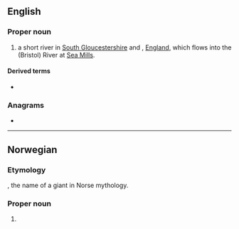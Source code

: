 ==English==
{{wp|River Trym}}

===Proper noun===
{{en-prop}}

# a short river in [[South Gloucestershire]] and {{l|en|Bristol}}, [[England]], which flows into the (Bristol) River {{l|en|Avon}} at [[Sea Mills]]. {{topics|en|Rivers in England}}

====Derived terms====
* {{l|en|Westbury-on-Trym}}

===Anagrams===
* {{anagrams|en|a=mrty|Myrt}}

----

==Norwegian==

===Etymology===
{{der|no|non|Þrymr||noise", "uproar}}, the name of a giant in Norse mythology.

===Proper noun===
{{head|no|proper noun}}

# {{given name|no|male}}